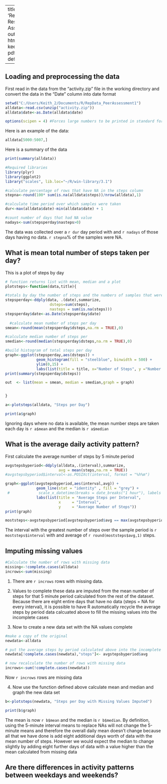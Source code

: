 

---
title: 'Reproducible Research: Peer Assessment 1'
output:
  html_document:
    keep_md: yes
  pdf_document: default
  
 
---


## Loading and preprocessing the data
First read in the data from the "activity.zip" file in the working directory and convert the data in the "Date"  column into date format
```r
setwd("C:/Users/Keith_2/Documents/R/RepData_PeerAssessment1")
alldata<-read.csv(unzip("activity.zip")) 
alldata$date<-as.Date(alldata$date)

options(scipen = 4) #Forces large numbers to be printed in standard form by knitR
```
Here is an example of the data:
```r
alldata[5000:5007,]
```

Here is a summary of the data
```r

print(summary(alldata))

#Required libraries
library(plyr)
library(ggplot2)
library("scales", lib.loc="~/R/win-library/3.1")

#calculate percentage of rows that have NA in the steps column
stepna<-round(100* sum(is.na(alldata$steps))/nrow(alldata),1)

#calculate time period over which samples were taken
dur<-max(alldata$date)-min(alldata$date) + 1

#count number of days that had NA value
nadays<-sum(stepsperday$nasteps>0) 

```

The data was collected over a `r dur` day period with and `r nadays` of those days having no data. `r stepna`% of the samples were NA.

## What is mean total number of steps taken per day?

This is a plot of steps by day

```r
# function returns list with mean, median and a plot
plotsteps<-function(data,title){

#totals by day the number of steps and the numbers of samples that were NA
stepsperday<-ddply(data, .(date),summarize, 
                    dsteps=sum(steps),
                    nasteps = sum(is.na(steps)))
stepsperday$date<-as.Date(stepsperday$date)      
  
  #calculate mean number of steps per day
smean<-round(mean(stepsperday$dsteps,na.rm = TRUE),0)

#calculate median number of steps per
smedian<-round(median(stepsperday$dsteps,na.rm = TRUE),0)

#build histogram of total steps per day 
graph<-ggplot(stepsperday,aes(dsteps)) +
              geom_histogram(fill = "steelblue", binwidth = 500) + 
              ylim(0,15) +
              labs(list(title = title, x="Number of Steps", y ="Number of Days"))
print(summary(stepsperday$dsteps))              

out  <- list(mean = smean, median = smedian,graph = graph)


}

a<-plotsteps(alldata, "Steps per Day")

print(a$graph)

```

Ignoring days where no data is available, the mean number steps are taken each day is `r a$mean` and the median is `r a$median`

## What is the average daily activity pattern?
First calculate the average number of steps by 5 minute period
```r
avgstepsbyperiod<-ddply(alldata,.(interval),summarize,
                        avg = mean(steps,na.rm = TRUE))
#avgstepsbyperiod$interval<-as.POSIXct(interval, format = "%h%m")

graph<-ggplot(avgstepsbyperiod,aes(interval,avg)) +
              geom_line(stat = "identity" , fill = "grey") + 
 #             scale_x_datetime(breaks = date_breaks("1 hour"), labels = date_format("%H:%M")) +
              labs(list(title = "Average Steps per Interval", 
                        x     = "Interval", 
                        y     = "Average Number of Steps"))
print(graph)

moststeps<-avgstepsbyperiod[avgstepsbyperiod$avg == max(avgstepsbyperiod$avg),]


```

The interval with the greatest number of steps over the sample period is `r moststeps$interval` with and average of `r round(moststeps$avg,1)` steps.  

## Imputing missing values

``` r
#Calculate the number of rows with missing data
missing<-!complete.cases(alldata)
incrows<-sum(missing)

```
1. There are `r incrows` rows with missing data.  

2. Values to complete these data are imputed from the mean number of steps for that 5 minute period calculated from the rest of the dataset.  Because there are eight entire days that have no data (steps = NA for every interval), it is possible to have R automatically recycle the average steps by period data calcuated above to fill the missing values into the incomplete cases

3. Now to create a new data set with the NA values complete
```r
#make a copy of the original
newdata<-alldata

# put the average steps by period calculated above into the incomplete cases.  R will automatically recycle the data so that all eight days are updated
newdata[!complete.cases(newdata),"steps"]<- avgstepsbyperiod$avg

# now recalculate the number of rows with missing data
incrows<-sum(!complete.cases(newdata))
``` 

  Now `r incrows` rows are missing data

4. Now use the function defined above calculate mean and median and graph the new data set
```r
b<-plotsteps(newdata, "Steps per Day with Missing Values Imputed")

print(b$graph)
```             

The mean is now `r b$mean` and the median is `r b$median`.  By definition, using the 5-minute interval means to replace NAs will not change the 5-minute means and therefore the overall daily mean doesn't change because all that we have done is add eight additional days worth of data with the mean number of steps.  However we would expect the median to change slightly by adding eight further days of data with a value higher than the mean calculated from missing data 

## Are there differences in activity patterns between weekdays and weekends?
